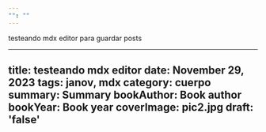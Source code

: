 ```yaml
---
"": ""
---
```


testeando mdx editor para guardar posts

---
title: testeando mdx editor
date: November 29, 2023
tags: janov, mdx
category: cuerpo
summary: Summary
bookAuthor: Book author
bookYear: Book year
coverImage: pic2.jpg
draft: 'false'
---